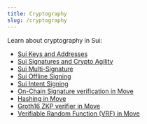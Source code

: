 ```yaml
---
title: Cryptography
slug: /cryptography
---
```


Learn about cryptography in Sui:

- [Sui Keys and Addresses](../cryptography/keys-and-addresses.mdx)
- [Sui Signatures and Crypto Agility](../cryptography/signatures.mdx)
- [Sui Multi-Signature](../cryptography/multisig.mdx)
- [Sui Offline Signing](../cryptography/offline-signing.mdx)
- [Sui Intent Signing](../cryptography/intent-signing.mdx)
- [On-Chain Signature verification in Move](../cryptography/signatures.mdx)
- [Hashing in Move](../cryptography/hashing.mdx)
- [Groth16 ZKP verifier in Move](../cryptography/groth16.mdx)
- [Verifiable Random Function (VRF) in Move](../cryptography/ecvrf.mdx)
